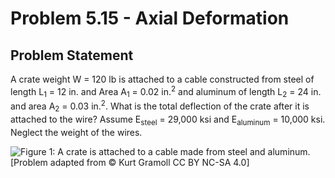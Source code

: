 # Problem 5.15 - Axial Deformation {.unnumbered}

## Problem Statement
A crate weight W = 120 lb is attached to a cable constructed from steel of length L<sub>1</sub> = 12 in. and Area A<sub>1</sub> = 0.02 in.<sup>2</sup> and aluminum of length L<sub>2</sub> = 24 in. and area A<sub>2</sub> = 0.03 in.<sup>2</sup>. What is the total deflection of the crate after it is attached to the wire? Assume E<sub>steel</sub> = 29,000 ksi and E<sub>aluminum</sub> = 10,000 ksi. Neglect the weight of the wires.


![Figure 1: A crate is attached to a cable made from steel and aluminum.](images/187.png){fig-alt="Picture with a create attached to cable. The steel part of the cable is L[1] in and the aluminum part of the cable is L[2]. "}
\[Problem adapted from © Kurt Gramoll CC BY NC-SA 4.0\]